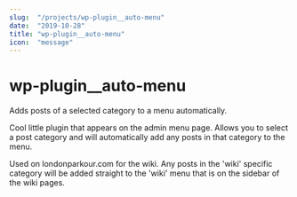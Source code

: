 ```yaml
---
slug:  "/projects/wp-plugin__auto-menu"
date:  "2019-10-28"
title: "wp-plugin__auto-menu"
icon:  "message"
---
```



# wp-plugin__auto-menu
Adds posts of a selected category to a menu automatically.

Cool little plugin that appears on the admin menu page. Allows you to select a post category and will automatically add any posts in that category to the menu.

Used on londonparkour.com for the wiki. Any posts in the 'wiki' specific category will be added straight to the 'wiki' menu that is on the sidebar of the wiki pages.